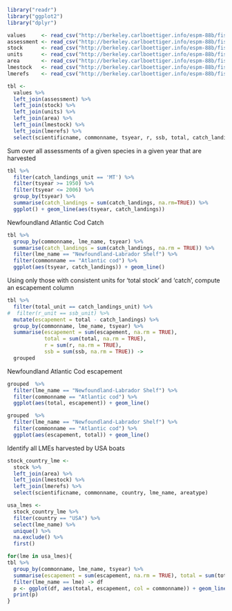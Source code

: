 
```r
library("readr")
library("ggplot2")
library("dplyr")
```

```r
values     <- read_csv("http://berkeley.carlboettiger.info/espm-88b/fish/data/values.csv")
assessment <- read_csv("http://berkeley.carlboettiger.info/espm-88b/fish/data/assessment.csv")
stock      <- read_csv("http://berkeley.carlboettiger.info/espm-88b/fish/data/stock.csv")
units      <- read_csv("http://berkeley.carlboettiger.info/espm-88b/fish/data/units.csv")
area       <- read_csv("http://berkeley.carlboettiger.info/espm-88b/fish/data/area.csv")
lmestock   <- read_csv("http://berkeley.carlboettiger.info/espm-88b/fish/data/lmestock.csv")
lmerefs    <- read_csv("http://berkeley.carlboettiger.info/espm-88b/fish/data/lmerefs.csv")
```


```r
tbl <-
  values %>%
  left_join(assessment) %>%
  left_join(stock) %>%
  left_join(units) %>%
  left_join(area) %>%
  left_join(lmestock) %>%
  left_join(lmerefs) %>%
  select(scientificname, commonname, tsyear, r, ssb, total, catch_landings, r_unit, ssb_unit, total_unit, catch_landings_unit, country, lme_number, lme_name)
```

Sum over all assessments of a given species in a given year that are harvested

```r
tbl %>%
  filter(catch_landings_unit == 'MT') %>%
  filter(tsyear >= 1950) %>%
  filter(tsyear <= 2006) %>%
  group_by(tsyear) %>%
  summarise(catch_landings = sum(catch_landings, na.rm=TRUE)) %>%
  ggplot() + geom_line(aes(tsyear, catch_landings))
```


Newfoundland Atlantic Cod Catch

```r
tbl %>%
  group_by(commonname, lme_name, tsyear) %>%
  summarise(catch_landings = sum(catch_landings, na.rm = TRUE)) %>%
  filter(lme_name == "Newfoundland-Labrador Shelf") %>%
  filter(commonname == "Atlantic cod") %>%
  ggplot(aes(tsyear, catch_landings)) + geom_line()
```

Using only those with consistent units for 'total stock' and 'catch', compute an escapement column

```r
tbl %>%
  filter(total_unit == catch_landings_unit) %>%
#  filter(r_unit == ssb_unit) %>%
  mutate(escapement = total - catch_landings) %>%
  group_by(commonname, lme_name, tsyear) %>%
  summarise(escapement = sum(escapement, na.rm = TRUE), 
            total = sum(total, na.rm = TRUE),
            r = sum(r, na.rm = TRUE),
            ssb = sum(ssb, na.rm = TRUE)) ->
  grouped
```

Newfoundland Atlantic Cod escapement

```r
grouped  %>%
  filter(lme_name == "Newfoundland-Labrador Shelf") %>%
  filter(commonname == "Atlantic cod") %>%
  ggplot(aes(total, escapement)) + geom_line()
```



```r
grouped  %>%
  filter(lme_name == "Newfoundland-Labrador Shelf") %>%
  filter(commonname == "Atlantic cod") %>%
  ggplot(aes(escapement, total)) + geom_line()
```



Identify all LMEs harvested by USA boats

```r
stock_country_lme <-
  stock %>%
  left_join(area) %>%
  left_join(lmestock) %>%
  left_join(lmerefs) %>%
  select(scientificname, commonname, country, lme_name, areatype)

usa_lmes <-
  stock_country_lme %>%
  filter(country == "USA") %>%
  select(lme_name) %>%
  unique() %>% 
  na.exclude() %>%
  first() 
```

```r
for(lme in usa_lmes){
tbl %>%
  group_by(commonname, lme_name, tsyear) %>%
  summarise(escapement = sum(escapement, na.rm = TRUE), total = sum(total, na.rm = TRUE)) %>%
  filter(lme_name == lme) -> df
  p <- ggplot(df, aes(total, escapement, col = commonname)) + geom_line() + facet_wrap(~lme_name)
  print(p)
}
```


